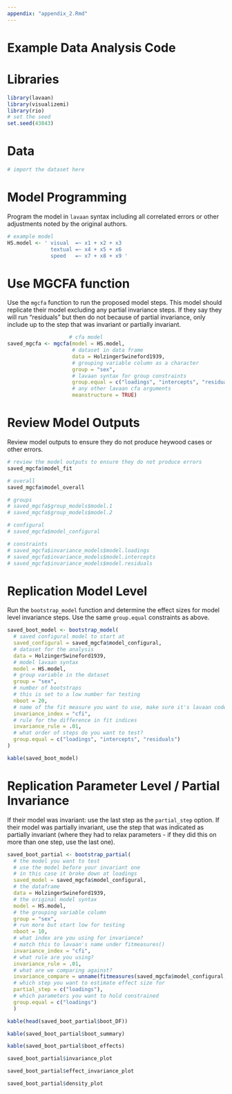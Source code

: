 ```yaml
---
appendix: "appendix_2.Rmd"
---
```


# Example Data Analysis Code

# Libraries

```r
library(lavaan)
library(visualizemi)
library(rio)
# set the seed
set.seed(43843)
```

# Data

```r
# import the dataset here 
```

# Model Programming 

Program the model in `lavaan` syntax including all correlated errors or other adjustments noted by the original authors. 

```r
# example model 
HS.model <- ' visual  =~ x1 + x2 + x3
              textual =~ x4 + x5 + x6
              speed   =~ x7 + x8 + x9 '
```

# Use MGCFA function

Use the `mgcfa` function to run the proposed model steps. This model should replicate their model excluding any partial invariance steps. If they say they will run "residuals" but then do not because of partial invariance, only include up to the step that was invariant or partially invariant. 

```r
                    # cfa model
saved_mgcfa <- mgcfa(model = HS.model,
                     # dataset in data frame 
                     data = HolzingerSwineford1939, 
                     # grouping variable column as a character
                     group = "sex",
                     # lavaan syntax for group constraints
                     group.equal = c("loadings", "intercepts", "residuals"), 
                     # any other lavaan cfa arguments
                     meanstructure = TRUE)
```

# Review Model Outputs

Review model outputs to ensure they do not produce heywood cases or other errors. 

```r
# review the model outputs to ensure they do not produce errors
saved_mgcfa$model_fit

# overall
saved_mgcfa$model_overall

# groups
# saved_mgcfa$group_models$model.1
# saved_mgcfa$group_models$model.2

# configural
# saved_mgcfa$model_configural

# constraints
# saved_mgcfa$invariance_models$model.loadings
# saved_mgcfa$invariance_models$model.intercepts
# saved_mgcfa$invariance_models$model.residuals
```

# Replication Model Level 

Run the `bootstrap_model` function and determine the effect sizes for model level invariance steps. Use the same `group.equal` constraints as above. 

```r
saved_boot_model <- bootstrap_model(
  # saved configural model to start at
  saved_configural = saved_mgcfa$model_configural,
  # dataset for the analysis
  data = HolzingerSwineford1939,
  # model lavaan syntax
  model = HS.model,
  # group variable in the dataset
  group = "sex", 
  # number of bootstraps
  # this is set to a low number for testing
  nboot = 20,
  # name of the fit measure you want to use, make sure it's lavaan code
  invariance_index = "cfi",
  # rule for the difference in fit indices
  invariance_rule = .01,
  # what order of steps do you want to test? 
  group.equal = c("loadings", "intercepts", "residuals")
)

kable(saved_boot_model)
```

# Replication Parameter Level / Partial Invariance

If their model was invariant: use the last step as the `partial_step` option. If their model was partially invariant, use the step that was indicated as partially invariant (where they had to relax parameters - if they did this on more than one step, use the last one). 

```r
saved_boot_partial <- bootstrap_partial(
  # the model you want to test 
  # use the model before your invariant one
  # in this case it broke down at loadings
  saved_model = saved_mgcfa$model_configural,
  # the dataframe
  data = HolzingerSwineford1939,
  # the original model syntax
  model = HS.model,
  # the grouping variable column
  group = "sex",
  # run more but start low for testing
  nboot = 10,
  # what index are you using for invariance?
  # match this to lavaan's name under fitmeasures()
  invariance_index = "cfi",
  # what rule are you using?
  invariance_rule = .01,
  # what are we comparing against? 
  invariance_compare = unname(fitmeasures(saved_mgcfa$model_configural, "cfi")),
  # which step you want to estimate effect size for
  partial_step = c("loadings"), 
  # which parameters you want to hold constrained
  group.equal = c("loadings")
  )

kable(head(saved_boot_partial$boot_DF))

kable(saved_boot_partial$boot_summary)

kable(saved_boot_partial$boot_effects)

saved_boot_partial$invariance_plot

saved_boot_partial$effect_invariance_plot

saved_boot_partial$density_plot
```

